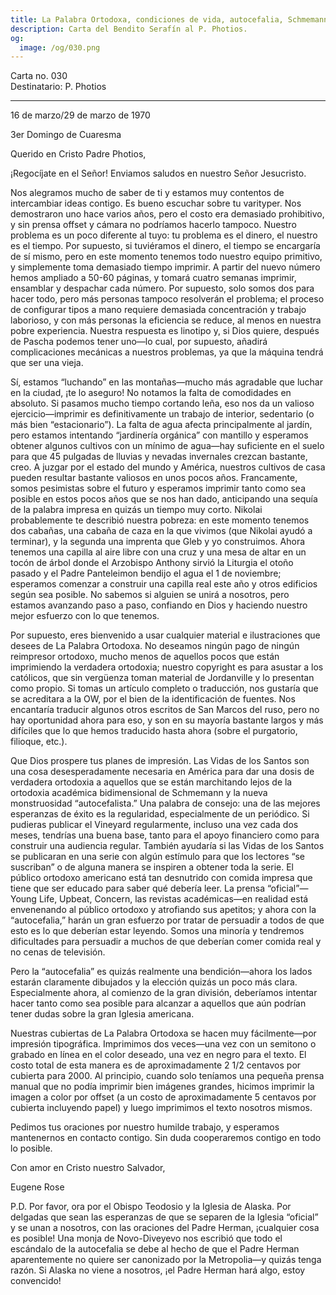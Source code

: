 ```yaml
---
title: La Palabra Ortodoxa, condiciones de vida, autocefalia, Schmemann
description: Carta del Bendito Serafín al P. Photios.
og:
  image: /og/030.png
---
```


<div style={{textAlign:'right', fontFamily:'monospace'}}>Carta no. 030</div>
<div style={{textAlign:'left', fontFamily:'monospace'}}>Destinatario: P. Photios</div>

---

16 de marzo/29 de marzo de 1970

3er Domingo de Cuaresma

Querido en Cristo Padre Photios,

¡Regocíjate en el Señor! Enviamos saludos en nuestro Señor Jesucristo.

Nos alegramos mucho de saber de ti y estamos muy contentos de intercambiar ideas contigo. Es bueno escuchar sobre tu varityper. Nos demostraron uno hace varios años, pero el costo era demasiado prohibitivo, y sin prensa offset y cámara no podríamos hacerlo tampoco. Nuestro problema es un poco diferente al tuyo: tu problema es el dinero, el nuestro es el tiempo. Por supuesto, si tuviéramos el dinero, el tiempo se encargaría de sí mismo, pero en este momento tenemos todo nuestro equipo primitivo, y simplemente toma demasiado tiempo imprimir. A partir del nuevo número hemos ampliado a 50-60 páginas, y tomará cuatro semanas imprimir, ensamblar y despachar cada número. Por supuesto, solo somos dos para hacer todo, pero más personas tampoco resolverán el problema; el proceso de configurar tipos a mano requiere demasiada concentración y trabajo laborioso, y con más personas la eficiencia se reduce, al menos en nuestra pobre experiencia. Nuestra respuesta es linotipo y, si Dios quiere, después de Pascha podemos tener uno—lo cual, por supuesto, añadirá complicaciones mecánicas a nuestros problemas, ya que la máquina tendrá que ser una vieja.

Sí, estamos “luchando” en las montañas—mucho más agradable que luchar en la ciudad, ¡te lo aseguro! No notamos la falta de comodidades en absoluto. Si pasamos mucho tiempo cortando leña, eso nos da un valioso ejercicio—imprimir es definitivamente un trabajo de interior, sedentario (o más bien “estacionario”). La falta de agua afecta principalmente al jardín, pero estamos intentando “jardinería orgánica” con mantillo y esperamos obtener algunos cultivos con un mínimo de agua—hay suficiente en el suelo para que 45 pulgadas de lluvias y nevadas invernales crezcan bastante, creo. A juzgar por el estado del mundo y América, nuestros cultivos de casa pueden resultar bastante valiosos en unos pocos años. Francamente, somos pesimistas sobre el futuro y esperamos imprimir tanto como sea posible en estos pocos años que se nos han dado, anticipando una sequía de la palabra impresa en quizás un tiempo muy corto. Nikolai probablemente te describió nuestra pobreza: en este momento tenemos dos cabañas, una cabaña de caza en la que vivimos (que Nikolai ayudó a terminar), y la segunda una imprenta que Gleb y yo construimos. Ahora tenemos una capilla al aire libre con una cruz y una mesa de altar en un tocón de árbol donde el Arzobispo Anthony sirvió la Liturgia el otoño pasado y el Padre Panteleimon bendijo el agua el 1 de noviembre; esperamos comenzar a construir una capilla real este año y otros edificios según sea posible. No sabemos si alguien se unirá a nosotros, pero estamos avanzando paso a paso, confiando en Dios y haciendo nuestro mejor esfuerzo con lo que tenemos.

Por supuesto, eres bienvenido a usar cualquier material e ilustraciones que desees de La Palabra Ortodoxa. No deseamos ningún pago de ningún reimpresor ortodoxo, mucho menos de aquellos pocos que están imprimiendo la verdadera ortodoxia; nuestro copyright es para asustar a los católicos, que sin vergüenza toman material de Jordanville y lo presentan como propio. Si tomas un artículo completo o traducción, nos gustaría que se acreditara a la OW, por el bien de la identificación de fuentes. Nos encantaría traducir algunos otros escritos de San Marcos del ruso, pero no hay oportunidad ahora para eso, y son en su mayoría bastante largos y más difíciles que lo que hemos traducido hasta ahora (sobre el purgatorio, filioque, etc.).

Que Dios prospere tus planes de impresión. Las Vidas de los Santos son una cosa desesperadamente necesaria en América para dar una dosis de verdadera ortodoxia a aquellos que se están marchitando lejos de la ortodoxia académica bidimensional de Schmemann y la nueva monstruosidad “autocefalista.” Una palabra de consejo: una de las mejores esperanzas de éxito es la regularidad, especialmente de un periódico. Si pudieras publicar el Vineyard regularmente, incluso una vez cada dos meses, tendrías una buena base, tanto para el apoyo financiero como para construir una audiencia regular. También ayudaría si las Vidas de los Santos se publicaran en una serie con algún estímulo para que los lectores “se suscriban” o de alguna manera se inspiren a obtener toda la serie. El público ortodoxo americano está tan desnutrido con comida impresa que tiene que ser educado para saber qué debería leer. La prensa “oficial”—Young Life, Upbeat, Concern, las revistas académicas—en realidad está envenenando al público ortodoxo y atrofiando sus apetitos; y ahora con la “autocefalia,” harán un gran esfuerzo por tratar de persuadir a todos de que esto es lo que deberían estar leyendo. Somos una minoría y tendremos dificultades para persuadir a muchos de que deberían comer comida real y no cenas de televisión.

Pero la “autocefalia” es quizás realmente una bendición—ahora los lados estarán claramente dibujados y la elección quizás un poco más clara. Especialmente ahora, al comienzo de la gran división, deberíamos intentar hacer tanto como sea posible para alcanzar a aquellos que aún podrían tener dudas sobre la gran Iglesia americana.

Nuestras cubiertas de La Palabra Ortodoxa se hacen muy fácilmente—por impresión tipográfica. Imprimimos dos veces—una vez con un semitono o grabado en línea en el color deseado, una vez en negro para el texto. El costo total de esta manera es de aproximadamente 2 1/2 centavos por cubierta para 2000. Al principio, cuando solo teníamos una pequeña prensa manual que no podía imprimir bien imágenes grandes, hicimos imprimir la imagen a color por offset (a un costo de aproximadamente 5 centavos por cubierta incluyendo papel) y luego imprimimos el texto nosotros mismos.

Pedimos tus oraciones por nuestro humilde trabajo, y esperamos mantenernos en contacto contigo. Sin duda cooperaremos contigo en todo lo posible.

Con amor en Cristo nuestro Salvador,

Eugene Rose

P.D. Por favor, ora por el Obispo Teodosio y la Iglesia de Alaska. Por delgadas que sean las esperanzas de que se separen de la Iglesia “oficial” y se unan a nosotros, con las oraciones del Padre Herman, ¡cualquier cosa es posible! Una monja de Novo-Diveyevo nos escribió que todo el escándalo de la autocefalia se debe al hecho de que el Padre Herman aparentemente no quiere ser canonizado por la Metropolia—y quizás tenga razón. Si Alaska no viene a nosotros, ¡el Padre Herman hará algo, estoy convencido!